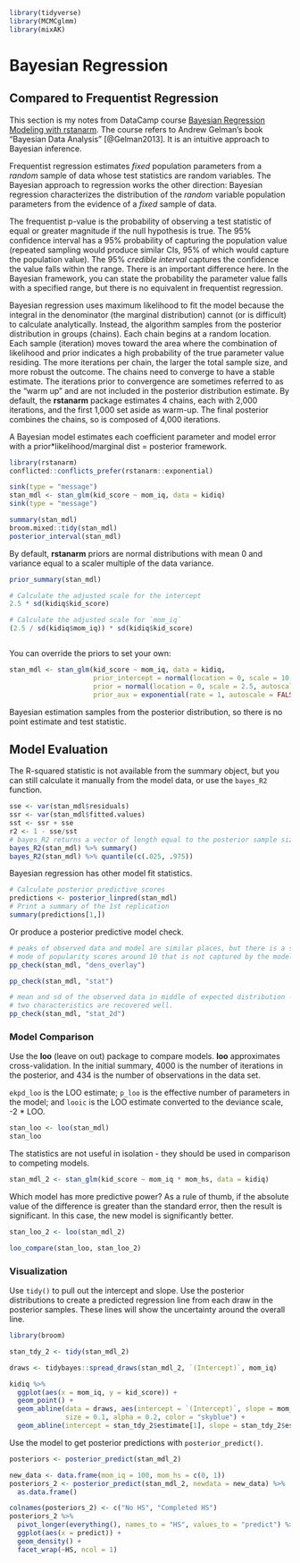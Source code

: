 ```r
library(tidyverse)
library(MCMCglmm)
library(mixAK)
```

# Bayesian Regression {#BayesRegression}

## Compared to Frequentist Regression

This section is my notes from DataCamp course [Bayesian Regression Modeling with rstanarm](https://campus.datacamp.com/courses/bayesian-regression-modeling-with-rstanarm/). The course refers to Andrew Gelman's book "Bayesian Data Analysis" [@Gelman2013]. It is an intuitive approach to Bayesian inference.

Frequentist regression estimates *fixed* population parameters from a *random* sample of data whose test statistics are random variables. The Bayesian approach to regression works the other direction: Bayesian regression characterizes the distribution of the *random* variable population parameters from the evidence of a *fixed* sample of data.

The frequentist p-value is the probability of observing a test statistic of equal or greater magnitude if the null hypothesis is true. The 95% confidence interval has a 95% probability of capturing the population value (repeated sampling would produce similar CIs, 95% of which would capture the population value). The 95% *credible interval* captures the confidence the value falls within the range. There is an important difference here. In the Bayesian framework, you can state the probability the parameter value falls with a specified range, but there is no equivalent in frequentist regression.

Bayesian regression uses maximum likelihood to fit the model because the integral in the denominator (the marginal distribution) cannot (or is difficult) to calculate analytically. Instead, the algorithm samples from the posterior distribution in groups (chains). Each chain begins at a random location. Each sample (iteration) moves toward the area where the combination of likelihood and prior indicates a high probability of the true parameter value residing. The more iterations per chain, the larger the total sample size, and more robust the outcome. The chains need to converge to have a stable estimate. The iterations prior to convergence are sometimes referred to as the "warm up" and are not included in the posterior distribution estimate. By default, the **rstanarm** package estimates 4 chains, each with 2,000 iterations, and the first 1,000 set aside as warm-up. The final posterior combines the chains, so is composed of 4,000 iterations.

A Bayesian model estimates each coefficient parameter and model error with a prior*likelihood/marginal dist = posterior framework. 

```r
library(rstanarm)
conflicted::conflicts_prefer(rstanarm::exponential)

sink(type = "message")
stan_mdl <- stan_glm(kid_score ~ mom_iq, data = kidiq)
sink(type = "message")

summary(stan_mdl)
broom.mixed::tidy(stan_mdl)
posterior_interval(stan_mdl)

```

By default, **rstanarm** priors are normal distributions with mean 0 and variance equal to a scaler multiple of the data variance.

```r
prior_summary(stan_mdl)

# Calculate the adjusted scale for the intercept
2.5 * sd(kidiq$kid_score)

# Calculate the adjusted scale for `mom_iq`
(2.5 / sd(kidiq$mom_iq)) * sd(kidiq$kid_score)



```

You can override the priors to set your own:

```r
stan_mdl <- stan_glm(kid_score ~ mom_iq, data = kidiq,
                     prior_intercept = normal(location = 0, scale = 10, autoscale = FALSE),
                     prior = normal(location = 0, scale = 2.5, autoscale = FALSE),
                     prior_aux = exponential(rate = 1, autoscale = FALSE))
```


Bayesian estimation samples from the posterior distribution, so there is no point estimate and test statistic.

## Model Evaluation

The R-squared statistic is not available from the summary object, but you can still calculate it manually from the model data, or use the `bayes_R2` function.

```r
sse <- var(stan_mdl$residuals)
ssr <- var(stan_mdl$fitted.values)
sst <- ssr + sse
r2 <- 1 - sse/sst
# bayes_R2 returns a vector of length equal to the posterior sample size.
bayes_R2(stan_mdl) %>% summary()
bayes_R2(stan_mdl) %>% quantile(c(.025, .975))
```

Bayesian regression has other model fit statistics. 

```r
# Calculate posterior predictive scores
predictions <- posterior_linpred(stan_mdl)
# Print a summary of the 1st replication
summary(predictions[1,])
```

Or produce a posterior predictive model check.

```r
# peaks of observed data and model are similar places, but there is a second 
# mode of popularity scores around 10 that is not captured by the model.
pp_check(stan_mdl, "dens_overlay")

pp_check(stan_mdl, "stat")

# mean and sd of the observed data in middle of expected distribution - these 
# two characteristics are recovered well.
pp_check(stan_mdl, "stat_2d")
```

### Model Comparison

Use the **loo** (leave on out) package to compare models. **loo** approximates cross-validation. In the initial summary, 4000 is the number of iterations in the posterior, and 434 is the number of observations in the data set.

`ekpd_loo` is the LOO estimate; `p_loo` is the effective number of parameters in the model; and `looic` is the LOO estimate converted to the deviance scale, -2 * LOO.

```r
stan_loo <- loo(stan_mdl)
stan_loo
```

The statistics are not useful in isolation - they should be used in comparison to competing models.

```r
stan_mdl_2 <- stan_glm(kid_score ~ mom_iq * mom_hs, data = kidiq)
```

Which model has more predictive power? As a rule of thumb, if the absolute value of the difference is greater than the standard error, then the result is significant. In this case, the new model is significantly better.

```r
stan_loo_2 <- loo(stan_mdl_2) 

loo_compare(stan_loo, stan_loo_2)
```

### Visualization

Use `tidy()` to pull out the intercept and slope. Use the posterior distributions to create a predicted regression line from each draw in the posterior samples. These lines will show the uncertainty around the overall line.

```r
library(broom)

stan_tdy_2 <- tidy(stan_mdl_2)

draws <- tidybayes::spread_draws(stan_mdl_2, `(Intercept)`, mom_iq)

kidiq %>%
  ggplot(aes(x = mom_iq, y = kid_score)) +
  geom_point() +
  geom_abline(data = draws, aes(intercept = `(Intercept)`, slope = mom_iq), 
              size = 0.1, alpha = 0.2, color = "skyblue") +
  geom_abline(intercept = stan_tdy_2$estimate[1], slope = stan_tdy_2$estimate[2]) 
```

Use the model to get posterior predictions with `posterior_predict()`.

```r
posteriors <- posterior_predict(stan_mdl_2)

new_data <- data.frame(mom_iq = 100, mom_hs = c(0, 1))
posteriors_2 <- posterior_predict(stan_mdl_2, newdata = new_data) %>%
  as.data.frame()

colnames(posteriors_2) <- c("No HS", "Completed HS")
posteriors_2 %>%
  pivot_longer(everything(), names_to = "HS", values_to = "predict") %>%
  ggplot(aes(x = predict)) +
  geom_density() +
  facet_wrap(~HS, ncol = 1)
```

